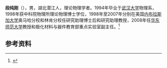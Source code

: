 
'''段纯刚'''（{{bd|1972年|9月|||}}），男，湖北潜江人，理论物理学者。1994年毕业于[[武汉大学|武汉大学]]物理系，1998年获中科院物理所理论物理博士学位，1998年至2007年分别在美国[[内布拉斯加大学|内布拉斯加大学]]奥马哈分校和林肯分校任研究助理博士后和研究助理教授，2008年任[[华东师范大学|华东师范大学]]教授和极化材料与器件教育部重点实验室副主任。<ref>{{Cite web |url=http://faculty.ecnu.edu.cn/s/256/main.jspy |title=段纯刚教授任极化材料与器件教育部重点实验室副主任 |access-date=2014-02-02 |archive-url=https://web.archive.org/web/20140204032927/http://faculty.ecnu.edu.cn/s/256/main.jspy |archive-date=2014-02-04 |dead-url=yes }}</ref>

== 参考资料 ==
{{reflist}}
